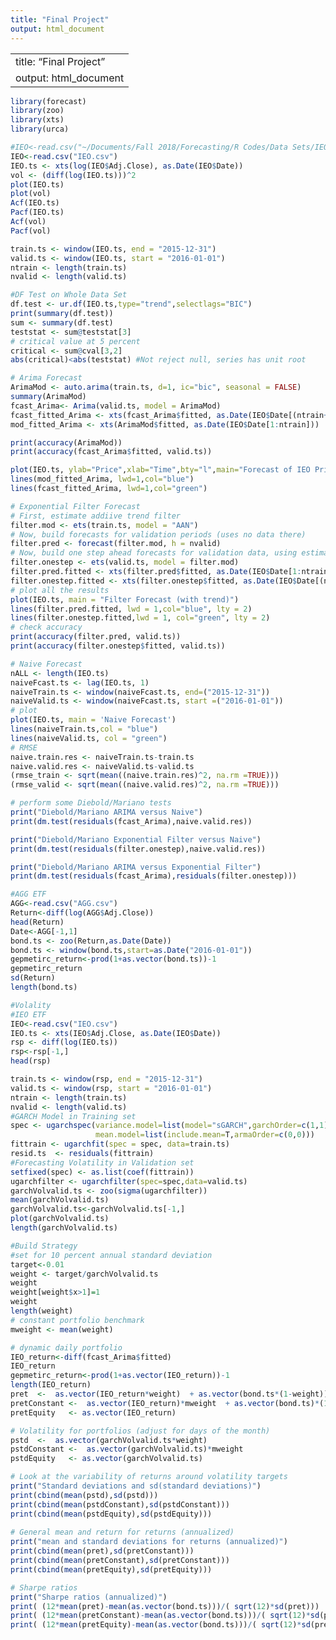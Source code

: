 ```yaml
---
title: "Final Project"
output: html_document
---
```

---
title: "Final Project"
output: html_document
---
```r
library(forecast)
library(zoo)
library(xts)
library(urca)

#IEO<-read.csv("~/Documents/Fall 2018/Forecasting/R Codes/Data Sets/IEO.csv")
IEO<-read.csv("IEO.csv")
IEO.ts <- xts(log(IEO$Adj.Close), as.Date(IEO$Date))
vol <- (diff(log(IEO.ts)))^2
plot(IEO.ts)
plot(vol)
Acf(IEO.ts)
Pacf(IEO.ts)
Acf(vol)
Pacf(vol)

train.ts <- window(IEO.ts, end = "2015-12-31")
valid.ts <- window(IEO.ts, start = "2016-01-01")
ntrain <- length(train.ts)
nvalid <- length(valid.ts)

#DF Test on Whole Data Set
df.test <- ur.df(IEO.ts,type="trend",selectlags="BIC")
print(summary(df.test))
sum <- summary(df.test)
teststat <- sum@teststat[3]
# critical value at 5 percent
critical <- sum@cval[3,2]
abs(critical)<abs(teststat) #Not reject null, series has unit root

# Arima Forecast
ArimaMod <- auto.arima(train.ts, d=1, ic="bic", seasonal = FALSE)
summary(ArimaMod)
fcast_Arima<- Arima(valid.ts, model = ArimaMod)
fcast_fitted_Arima <- xts(fcast_Arima$fitted, as.Date(IEO$Date[(ntrain+1):(ntrain+nvalid)]))
mod_fitted_Arima <- xts(ArimaMod$fitted, as.Date(IEO$Date[1:ntrain]))

print(accuracy(ArimaMod))
print(accuracy(fcast_Arima$fitted, valid.ts))

plot(IEO.ts, ylab="Price",xlab="Time",bty="l",main="Forecast of IEO Price(Arima(0,1,0))", flty=2)
lines(mod_fitted_Arima, lwd=1,col="blue")
lines(fcast_fitted_Arima, lwd=1,col="green")
```
```r
# Exponential Filter Forecast
# First, estimate addiive trend filter
filter.mod <- ets(train.ts, model = "AAN")
# Now, build forecasts for validation periods (uses no data there)
filter.pred <- forecast(filter.mod, h = nvalid)
# Now, build one step ahead forecasts for validation data, using estimated model
filter.onestep <- ets(valid.ts, model = filter.mod)
filter.pred.fitted <- xts(filter.pred$fitted, as.Date(IEO$Date[1:ntrain]))
filter.onestep.fitted <- xts(filter.onestep$fitted, as.Date(IEO$Date[(ntrain + 1):(ntrain + nvalid)]))
# plot all the results
plot(IEO.ts, main = "Filter Forecast (with trend)")
lines(filter.pred.fitted, lwd = 1,col="blue", lty = 2)
lines(filter.onestep.fitted,lwd = 1, col="green", lty = 2)
# check accuracy
print(accuracy(filter.pred, valid.ts))
print(accuracy(filter.onestep$fitted, valid.ts))
```
```r
# Naive Forecast
nALL <- length(IEO.ts)
naiveFcast.ts <- lag(IEO.ts, 1)
naiveTrain.ts <- window(naiveFcast.ts, end=("2015-12-31"))
naiveValid.ts <- window(naiveFcast.ts, start =("2016-01-01"))
# plot
plot(IEO.ts, main = 'Naive Forecast')
lines(naiveTrain.ts,col = "blue")
lines(naiveValid.ts, col = "green")
# RMSE
naive.train.res <- naiveTrain.ts-train.ts
naive.valid.res <- naiveValid.ts-valid.ts
(rmse_train <- sqrt(mean((naive.train.res)^2, na.rm =TRUE)))
(rmse_valid <- sqrt(mean((naive.valid.res)^2, na.rm =TRUE)))
```
```r
# perform some Diebold/Mariano tests
print("Diebold/Mariano ARIMA versus Naive")
print(dm.test(residuals(fcast_Arima),naive.valid.res))

print("Diebold/Mariano Exponential Filter versus Naive")
print(dm.test(residuals(filter.onestep),naive.valid.res))

print("Diebold/Mariano ARIMA versus Exponential Filter")
print(dm.test(residuals(fcast_Arima),residuals(filter.onestep)))
```


```r
#AGG ETF
AGG<-read.csv("AGG.csv")
Return<-diff(log(AGG$Adj.Close))
head(Return)
Date<-AGG[-1,1]
bond.ts <- zoo(Return,as.Date(Date))
bond.ts <- window(bond.ts,start=as.Date("2016-01-01"))
gepmetirc_return<-prod(1+as.vector(bond.ts))-1
gepmetirc_return
sd(Return)
length(bond.ts)
```

```r
#Volality
#IEO ETF
IEO<-read.csv("IEO.csv")
IEO.ts <- xts(IEO$Adj.Close, as.Date(IEO$Date))
rsp <- diff(log(IEO.ts))
rsp<-rsp[-1,]
head(rsp)

train.ts <- window(rsp, end = "2015-12-31")
valid.ts <- window(rsp, start = "2016-01-01")
ntrain <- length(train.ts)
nvalid <- length(valid.ts)
#GARCH Model in Training set
spec <- ugarchspec(variance.model=list(model="sGARCH",garchOrder=c(1,1)),
                   mean.model=list(include.mean=T,armaOrder=c(0,0)))
fittrain <- ugarchfit(spec = spec, data=train.ts)
resid.ts  <- residuals(fittrain)
#Forecasting Volatility in Validation set
setfixed(spec) <- as.list(coef(fittrain))
ugarchfilter <- ugarchfilter(spec=spec,data=valid.ts)
garchVolvalid.ts <- zoo(sigma(ugarchfilter))
mean(garchVolvalid.ts)
garchVolvalid.ts<-garchVolvalid.ts[-1,]
plot(garchVolvalid.ts)
length(garchVolvalid.ts)

#Build Strategy
#set for 10 percent annual standard deviation
target<-0.01
weight <- target/garchVolvalid.ts
weight
weight[weight$x>1]=1
weight
length(weight)
# constant portfolio benchmark
mweight <- mean(weight)

# dynamic daily portfolio 
IEO_return<-diff(fcast_Arima$fitted)
IEO_return
gepmetirc_return<-prod(1+as.vector(IEO_return))-1
length(IEO_return)
pret  <-  as.vector(IEO_return*weight)  + as.vector(bond.ts*(1-weight))
pretConstant <-  as.vector(IEO_return)*mweight  + as.vector(bond.ts)*(1-mweight)
pretEquity   <- as.vector(IEO_return)

# Volatility for portfolios (adjust for days of the month)
pstd  <-  as.vector(garchVolvalid.ts*weight)
pstdConstant <-  as.vector(garchVolvalid.ts)*mweight
pstdEquity   <- as.vector(garchVolvalid.ts)

# Look at the variability of returns around volatility targets
print("Standard deviations and sd(standard deviations)")
print(cbind(mean(pstd),sd(pstd)))
print(cbind(mean(pstdConstant),sd(pstdConstant)))
print(cbind(mean(pstdEquity),sd(pstdEquity)))
 
# General mean and return for returns (annualized)           
print("mean and standard deviations for returns (annualized)") 
print(cbind(mean(pret),sd(pretConstant)))
print(cbind(mean(pretConstant),sd(pretConstant)))
print(cbind(mean(pretEquity),sd(pretEquity)))

# Sharpe ratios
print("Sharpe ratios (annualized)")
print( (12*mean(pret)-mean(as.vector(bond.ts)))/( sqrt(12)*sd(pret)))
print( (12*mean(pretConstant)-mean(as.vector(bond.ts)))/( sqrt(12)*sd(pretConstant)))       
print( (12*mean(pretEquity)-mean(as.vector(bond.ts)))/( sqrt(12)*sd(pretEquity)))       
```